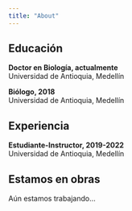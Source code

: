 ```yaml
---
title: "About"
---
```


## Educación

**Doctor en Biología, actualmente**  
Universidad de Antioquia, Medellín

**Biólogo, 2018**  
Universidad de Antioquia, Medellín

## Experiencia

**Estudiante-Instructor, 2019-2022**  
Universidad de Antioquia, Medellín

::: {.callout-caution}
## Estamos en obras

Aún estamos trabajando… 
:::
